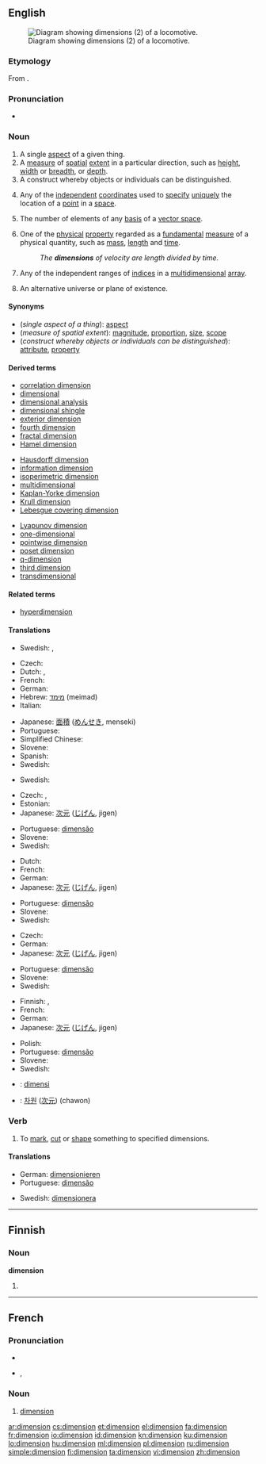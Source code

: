 {{also|Dimension|dimensión}}
==English==
{{wikipedia|dab=dimension (disambiguation)|dimension}}
[[Image:WRB - Adlitzgraben.jpg|thumb|right|Diagram showing dimensions (2) of a locomotive.]]

===Etymology===
From {{etyl|la}} {{term|dimensio, -onis}}.

===Pronunciation===
* {{audio|en-us-dimension.ogg|Audio (US)}}

===Noun===
{{wikipedia}}
{{en-noun}}

# A single [[aspect]] of a given thing.
# A [[measure]] of [[spatial]] [[extent]] in a particular direction, such as [[height]], [[width]] or [[breadth]],  or [[depth]].
# A construct whereby objects or individuals can be distinguished.
# {{geometry}} Any of the [[independent]] [[coordinate]]s used to [[specify]] [[unique]]ly the location of a [[point]] in a [[space]].
# {{linear algebra}} The number of elements of any [[basis]] of a [[vector space]].
# {{physics}} One of the [[physical]] [[property]] regarded as a [[fundamental]] [[measure]] of a physical quantity, such as [[mass]], [[length]] and [[time]].
#: ''The '''dimensions''' of velocity are length divided by time.''
# {{computing}} Any of the independent ranges of [[index|indices]] in a [[multidimensional]] [[array]].
# {{science fiction|fantasy}} An alternative universe or plane of existence.

====Synonyms====
* (''single aspect of a thing''): [[aspect]]
* (''measure of spatial extent''): [[magnitude]], [[proportion]], [[size]], [[scope]]
* (''construct whereby objects or individuals can be distinguished''): [[attribute]], [[property]]

====Derived terms====
{{top3}}
* [[correlation dimension]]
* [[dimensional]]
* [[dimensional analysis]]
* [[dimensional shingle]]
* [[exterior dimension]]
* [[fourth dimension]]
* [[fractal dimension]]
* [[Hamel dimension]]
{{mid3}}
* [[Hausdorff dimension]]
* [[information dimension]]
* [[isoperimetric dimension]]
* [[multidimensional]]
* [[Kaplan-Yorke dimension]]
* [[Krull dimension]]
* [[Lebesgue covering dimension]]
{{mid3}}
* [[Lyapunov dimension]]
* [[one-dimensional]]
* [[pointwise dimension]]
* [[poset dimension]]
* [[q-dimension]]
* [[third dimension]]
* [[transdimensional]]
{{bottom}}

====Related terms====
* [[hyperdimension]]

====Translations====

{{trans-top|single aspect of a thing}}
* Swedish: {{t+|sv|aspekt|c}}, {{t-|sv|dimension|c}}
{{trans-mid}}
{{trans-bottom}}

{{trans-top|measure of spatial extent}}
* Czech: {{t+|cs|rozměr|m}}
* Dutch: {{t+|nl|dimensie|f}}, {{t+|nl|afmeting|f}}
* French: {{t+|fr|dimension|f}}
* German: {{t+|de|Dimension|f}}
* Hebrew: [[מימד]] (meimad) {{m}}
* Italian: {{t+|it|dimensione|f}}
{{trans-mid}}
* Japanese: [[面積]] ([[めんせき]], menseki)
* Portuguese: {{t+|pt|dimensão}}
* Simplified Chinese: {{tø|zh-cn|尺寸}}
* Slovene: {{t-|sl|dimenzija|f}}
* Spanish: {{t+|es|dimensión|f}}
* Swedish: {{t-|sv|dimension|c}}
{{trans-bottom}}

{{trans-top|construct whereby objects or individuals can be distinguished}}
* Swedish: {{t-|sv|dimension|c}}
{{trans-mid}}
{{trans-bottom}}

{{trans-top|in geometry}}
* Czech: {{t+|cs|rozměr|m}}, {{t-|cs|dimenze|f}}
* Estonian: {{t|et|mõõde}}
* Japanese: [[次元]] ([[じげん]], jigen)
{{trans-mid}}
* Portuguese: [[dimensão]]
* Slovene: {{t-|sl|dimenzija|f}}
* Swedish: {{t-|sv|dimension|c}}
{{trans-bottom}}

{{trans-top|in physics}}
* Dutch: {{t+|nl|dimensie|f}}
* French: {{t+|fr|dimension|f}}
* German: {{t+|de|Dimension|f}}
* Japanese: [[次元]] ([[じげん]], jigen)
{{trans-mid}}
* Portuguese: [[dimensão]]
* Slovene: {{t-|sl|dimenzija|f}}
* Swedish: {{t-|sv|dimension|c}}
{{trans-bottom}}

{{trans-top|in computing}}
* Czech: {{t+|cs|rozměr|m}}
* German: {{t+|de|Dimension|f}}
* Japanese: [[次元]] ([[じげん]], jigen)
{{trans-mid}}
* Portuguese: [[dimensão]]
* Slovene: {{t-|sl|dimenzija|f}}
* Swedish: {{t-|sv|dimension|c}}
{{trans-bottom}}

{{trans-top|in science fiction}}
* Finnish: {{t-|fi|ulottuvuus}}, {{t-|fi|dimensio}}
* French: {{t+|fr|dimension|f}}
* German: {{t+|de|Dimension|f}}
* Japanese: [[次元]] ([[じげん]], jigen)
{{trans-mid}}
* Polish: {{t|pl|wymiar|m}}
* Portuguese: [[dimensão]]
* Slovene: {{t-|sl|dimenzija|f}}
* Swedish: {{t-|sv|dimension|c}}
{{trans-bottom}}

{{checktrans-top}}
* {{ttbc|Indonesian}}: [[dimensi]]
{{checktrans-mid}}
* {{ttbc|Korean}}: [[차원]] ([[次元]]) (chawon)
{{checktrans-bottom}}

===Verb===
{{en-verb}}

# {{transitive}} To [[mark]], [[cut]] or [[shape]] something to specified dimensions.

====Translations====
{{trans-top|to mark, cut or shape something to specified dimensions}}
* German: [[dimensionieren]]
* Portuguese: [[dimensão]]
{{trans-mid}}
* Swedish: [[dimensionera]]
{{trans-bottom}}

----

==Finnish==

===Noun===
'''dimension'''

# {{fi-form of|type=noun|case=genitive|pl=singular|[[dimensio]]}}

----

==French==

===Pronunciation===
* {{audio|Fr-dimension.ogg|audio}}
* {{IPA|/di.mɑ̃.sjɔ̃/|lang=fr}}, {{SAMPA|/di.mA~.sjO~/}}

===Noun===
{{fr-noun|f}}

# [[#Noun|dimension]]

[[ar:dimension]]
[[cs:dimension]]
[[et:dimension]]
[[el:dimension]]
[[fa:dimension]]
[[fr:dimension]]
[[io:dimension]]
[[id:dimension]]
[[kn:dimension]]
[[ku:dimension]]
[[lo:dimension]]
[[hu:dimension]]
[[ml:dimension]]
[[pl:dimension]]
[[ru:dimension]]
[[simple:dimension]]
[[fi:dimension]]
[[ta:dimension]]
[[vi:dimension]]
[[zh:dimension]]